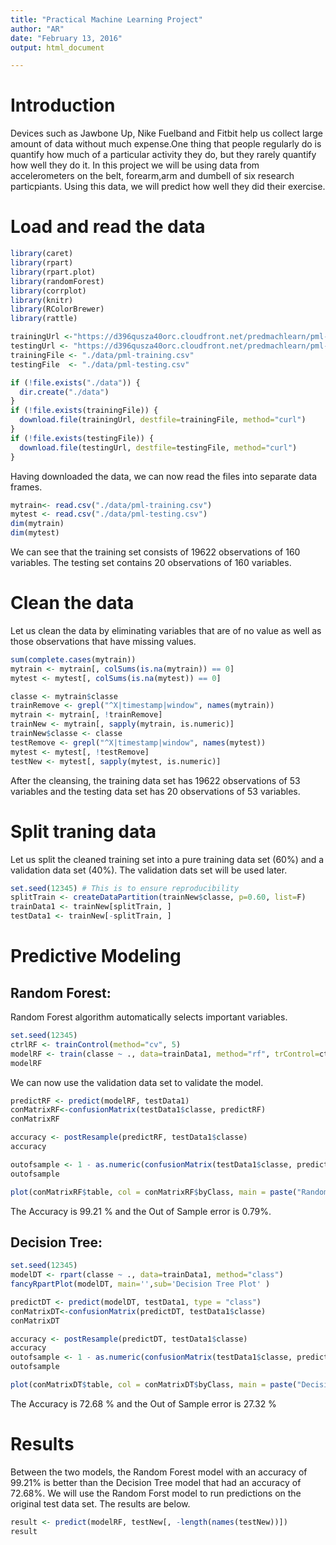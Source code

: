 ```yaml
---
title: "Practical Machine Learning Project"
author: "AR"
date: "February 13, 2016"
output: html_document

---
```


Introduction
============
  
Devices such as Jawbone Up, Nike Fuelband and Fitbit help us collect large amount of data without much expense.One thing that people regularly do is quantify how much of a particular activity they do, but they rarely quantify how well they do it. In this project we will be using data from accelerometers on the belt, forearm,arm and dumbell of six research particpiants. Using this data,
we will predict how well they did their exercise. 

Load and read the data
======================
```r
library(caret)
library(rpart)
library(rpart.plot)
library(randomForest)
library(corrplot)
library(knitr)
library(RColorBrewer)
library(rattle)

trainingUrl <-"https://d396qusza40orc.cloudfront.net/predmachlearn/pml-training.csv"
testingUrl <- "https://d396qusza40orc.cloudfront.net/predmachlearn/pml-testing.csv"
trainingFile <- "./data/pml-training.csv"
testingFile  <- "./data/pml-testing.csv"

if (!file.exists("./data")) {
  dir.create("./data")
}
if (!file.exists(trainingFile)) {
  download.file(trainingUrl, destfile=trainingFile, method="curl")
}
if (!file.exists(testingFile)) {
  download.file(testingUrl, destfile=testingFile, method="curl")
}


```


Having downloaded the data, we can now read the files into separate data frames.

```r
mytrain<- read.csv("./data/pml-training.csv")
mytest <- read.csv("./data/pml-testing.csv")
dim(mytrain)
dim(mytest)
```

We can see that the training set consists of 19622 observations of 160 variables. The testing set contains 20 observations of 160 variables.

Clean the data
==============

Let us clean the data by eliminating variables that are of no value as well as those observations that have missing values.

```r
sum(complete.cases(mytrain))
mytrain <- mytrain[, colSums(is.na(mytrain)) == 0] 
mytest <- mytest[, colSums(is.na(mytest)) == 0] 

classe <- mytrain$classe
trainRemove <- grepl("^X|timestamp|window", names(mytrain))
mytrain <- mytrain[, !trainRemove]
trainNew <- mytrain[, sapply(mytrain, is.numeric)]
trainNew$classe <- classe
testRemove <- grepl("^X|timestamp|window", names(mytest))
mytest <- mytest[, !testRemove]
testNew <- mytest[, sapply(mytest, is.numeric)]
```

After the cleansing, the training data set has 19622 observations of 53 variables and the testing data set has 20 observations of 53 variables.

Split traning data
==================

Let us split the cleaned training set into a pure training data set (60%) and a validation data set (40%). The validation dats set will be used later.

```r
set.seed(12345) # This is to ensure reproducibility
splitTrain <- createDataPartition(trainNew$classe, p=0.60, list=F)
trainData1 <- trainNew[splitTrain, ]
testData1 <- trainNew[-splitTrain, ]
```

Predictive Modeling
===================
  
Random Forest:
-------------
  
Random Forest algorithm automatically selects important variables. 

```r
set.seed(12345)
ctrlRF <- trainControl(method="cv", 5)
modelRF <- train(classe ~ ., data=trainData1, method="rf", trControl=ctrlRF, ntree=250)
modelRF
```

We can now use the validation data set to validate the model.

```r
predictRF <- predict(modelRF, testData1)
conMatrixRF<-confusionMatrix(testData1$classe, predictRF)
conMatrixRF

accuracy <- postResample(predictRF, testData1$classe)
accuracy

outofsample <- 1 - as.numeric(confusionMatrix(testData1$classe, predictRF)$overall[1])
outofsample

plot(conMatrixRF$table, col = conMatrixRF$byClass, main = paste("Random Forest Confusion Matrix: Accuracy =", round(conMatrixRF$overall['Accuracy'], 4)))
```

The Accuracy is 99.21 % and the Out of Sample error is 0.79%.

Decision Tree:
-------------

```r
set.seed(12345) 
modelDT <- rpart(classe ~ ., data=trainData1, method="class")
fancyRpartPlot(modelDT, main='',sub='Decision Tree Plot' )

predictDT <- predict(modelDT, testData1, type = "class")
conMatrixDT<-confusionMatrix(predictDT, testData1$classe)
conMatrixDT

accuracy <- postResample(predictDT, testData1$classe)
accuracy
outofsample <- 1 - as.numeric(confusionMatrix(testData1$classe, predictDT)$overall[1])
outofsample

plot(conMatrixDT$table, col = conMatrixDT$byClass, main = paste("Decision Tree Confusion Matrix: Accuracy =", round(conMatrixDT$overall['Accuracy'], 4)))
```

The Accuracy is 72.68 % and the Out of Sample error is 27.32 %

Results
=======
  Between the two models, the Random Forest model with an accuracy of 99.21% is better than the Decision Tree model that had an accuracy of 72.68%. We will use the Random Forst model to run predictions on the original test data set. The results are below.
  
```r
result <- predict(modelRF, testNew[, -length(names(testNew))])
result
```






